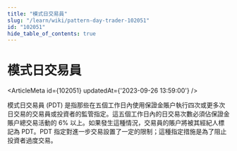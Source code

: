```yaml
---
title: "模式日交易員"
slug: "/learn/wiki/pattern-day-trader-102051"
id: "102051"
hide_table_of_contents: true
---
```



# 模式日交易員

<ArticleMeta id={102051} updatedAt={'2023-09-26 13:59:00'} />
<div className='border-solid border-b border-t-0 my-4 border-[var(--ifm-color-gray-300)]' />

模式日交易員 (PDT) 是指那些在五個工作日內使用保證金賬户執行四次或更多次日交易的交易員或投資者的監管指定。這五個工作日內的日交易次數必須佔保證金賬户總交易活動的 6% 以上。如果發生這種情況，交易員的賬户將被其經紀人標記為 PDT。PDT 指定對進一步交易設置了一定的限制；這種指定措施是為了阻止投資者過度交易。
